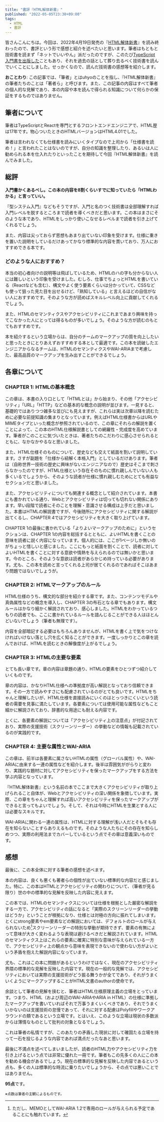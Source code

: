 ```yaml
---
title: "書評『HTML解体新書』"
published: "2022-05-05T23:30+09:00"
tags:
  - HTML
  - 書評
---
```


皆さんこんにちは。今回は、2022年4月19日発売の『[HTML解体新書](https://www.borndigital.co.jp/book/25999.html)』を読み終わったので、書評という形で感想と紹介を述べたいと思います。筆者はもともと技術書を読まず「ネットでいいやん」派だったのですが、このたび[TypeScript入門書を出版した](/entry/2022-04-11/typescript-book/)こともあり、それを過去の話として葬り去るべく技術書を読んでいくことにしました。せっかくなので、読んだ技術書の感想等を紹介します。

**おことわり**: この記事では、「筆者」とはuhyoのことを指し、『HTML解体新書』の筆者たちのことは「著者ら」と呼びます。また、この記事の内容はすべて筆者の個人的な見解であり、本の内容や本を読んで得られる知識について何らかの保証をするものではありません。

## 筆者について

筆者はTypeScriptとReactを専門とするフロントエンドエンジニアで、HTML歴は17年です。物心ついたときのHTMLバージョンはHTML4.01でした。

筆者は言われなくても仕様書を読みにいくタイプなので上司から「仕様書を読め！」と言われたことはないのですが、自分の知識を整理したり、あるいは人に勧められる本を仕入れたりといったことを期待して今回『HTML解体新書』を読んでみました。

## 総評

**入門書かくあるべし。この本の内容を8割くらいすでに知っていたら「HTMLわかる」と言っていい。**

『型システム入門』などもそうですが、入門と名のつく技術書は全部理解すれば入門レベルを脱するところまで読者を導くべきだと思います。この本はまさにそのような本であり、HTMLをしっかり使いこなせるレベルまで読者を引き上げてくれるでしょう。

また、内容は尖っておらず思想もあまり出ていない印象を受けます。仕様に重きを置いた説明をしているだけあってかなり標準的な内容を貫いており、万人におすすめできる本です。

### どのような人におすすめ？

本当の初心者向けの説明等は飛ばしているため、HTMLのハの字も分からない人には難しいという印象を受けました。むしろ、仕事でちょっとHTMLを書いている（Reactなども含む）、構文やよく使う要素くらいは分かっていて、CSSなども使って狙った見た目を出せるけど、「熟知している」と言えるほどの自信がない人におすすめです。そのような方が読めばスキルレベル向上に貢献してくれるでしょう。

また、HTMLのセマンティクスやアクセシビリティにこれまであまり興味を持ってこなかった人にとっては得るものが多いでしょう。そのような方が読むのもとてもおすすめです。

本を紹介するという立場からは、自分のチームのマークアップの質を向上したいと思ったときにとりあえずおすすめする本として最適です。この本を読破したエンジニアからなるチームは、HTMLのセマンティクスやWAI-ARIAまで考慮した、最高品質のマークアップを生み出すことができるでしょう。

## 各章について

### CHAPTER 1: HTMLの基本概念

この章は、本書の入り口として「HTMLとは」から始まり、その他「アクセシビリティ」「URL」「HTTP」などの基本的な概念の説明が並びます。一見すると、基礎的ではありつつ雑多な並びにも見えますが、これらは実は次章以降を読むために必要な前提知識の集まりとなっています。例えばHTML仕様書からはURLやMIMEタイプといった概念が参照されているので、この章にそれらの解説を置くことによって、この本のHTML仕様解説書としての網羅性・完成度を高めています。筆者がこのことに気づいたときは、著者たちのこだわりに感心させられるとともに、なかなかやるなと思いました。

また、HTML仕様そのものについて、歴史なども交えて紙面を割いて説明しています。さすが副題を「仕様から紐解く本格入門」としているだけあります。筆者は（自称世界一技術の歴史に興味がないエンジニアなので）歴史はそこまで刺さらなかったのですが、HTML仕様という存在そのものに慣れ親しんでいない人も多くいるでしょうから、そのような読者が仕様に慣れ親しむためにとても有益なセクションだと思いました。

また、アクセシビリティについても関連する概念として紹介されています。本書にも書かれている通り、Webとアクセシビリティは切っても切れない関係にあります。早い段階で読者にそのことを理解・意識させる構成は上手だと思いました。本書はHTMLの解説書ですが、今後随所にアクセシビリティに関する解説が出てくるし、CHAPTER 4ではアクセシビリティを大きく取り上げています。

CHAPTER 1の最後に書かれている「よりよいマークアップのために」というセクションは、CHAPTER 1の内容を総括するとともに、よいHTMLを書くことの意味を読者に説く内容になっています。個人的には、ここが1ページしか無いのがちょっと惜しいと感じました。ここにもっと紙面を割くことで、読者に対してよいHTMLを書くことに対する意欲や情熱を与えられるのでは無いかと思います。今のところ、そのような意欲は読者があらかじめ持っている必要があります。尤も、この本を読めと言ってくれる上司が居てくれるのであればそこはあまり問題ではないでしょうが。

### CHAPTER 2: HTMLマークアップのルール

HTML仕様のうち、構文的な部分を紹介する章です。また、コンテンツモデルや真偽属性などの概念を導入し、CHAPTER 3の布石となる章でもあります。構文ルールはかなり細かく解説されており、感心しました。HTMLをわかっているつもりの読者でも、ここに書かれているルールを諳んじることができる人はほとんどいないでしょう（筆者も無理です）。

内容を全部暗記する必要はもちろんありませんが、HTMLを書く上で気をつけなければいけない落とし穴を広く知ることができます。一度しっかりとこの章を読んでおけば、HTMLを読むときの解像度が上がるでしょう。

### CHAPTER 3: HTMLの主要な要素

とても長い章です。章の内容は章題の通り、HTMLの要素をひとつずつ紹介していくものです。

章の内容は、かなりHTML仕様への準拠度が高い解説となっており信頼できます。その一方で読みやすさにも配慮されているのがとても良いです。HTMLをちゃんと理解したいが、HTML仕様を直接読みにいくのはとっつきにくいという読者の需要を見事に満たしています。各要素については使用可能な属性などもこと細かに解説されており、辞書的な用途にも耐える内容です。

とくに、各要素の解説については「アクセシビリティ上の注意点」が付記されており、実際の支援技術（スクリーンリーダー）の挙動などの情報も記載されているのが実践的です。

### CHAPTER 4: 主要な属性とWAI-ARIA

この章は、前半は各要素に属さないHTMLの属性（グローバル属性）や、WAI-ARIAに由来する一連の属性などを紹介します。後半は雰囲気ががらりと変わり、実践的な題材に対してアクセシビリティを保ったマークアップをする方法を学ぶ内容となっています。

『HTML解体新書』という名前の本でここまで大きくアクセシビリティが取り上げられること自体が、Webとアクセシビリティの深い関係を象徴しています。実際、この章をちゃんと理解すれば高いアクセシビリティを保ったマークアップができると言ってもよいでしょう。そして、それは今時にHTMLを生業とする人には必要なスキルです。

WAI-ARIAに関わる一連の属性は、HTMLに対する理解が浅い人だとそもそも存在を知らないことすらありえるものです。そのような人たちにその存在を知らしめつつ、実際の利用法までカバーしているという点でその章は意義深いものです。

## 感想

最後に、この本全体に対する筆者の感想を述べます。

本の内容は、良くも悪くも著者らの個性が出ていない標準的な内容だと感じました。特に、この本はHTMLとアクセシビリティの関わりについて、（筆者が見る限り）世の中の標準的な見解を反映した内容に見えます。

この本では、HTMLのセマンティクスについては仕様を根拠とした厳密な解説をする一方で、アクセシビリティの話になると「実際のスクリーンリーダーの挙動はどうか」ということが根拠になり、仕様とは対極の方向に振れてしまいます。とくにstrong要素やem要素などの解説においては、デフォルトのロールが与えられないため[^note_1]スクリーンリーダーの特別な挙動が期待できず、要素の有無によって意味が大きく変わるような表現は避けるべきだと解説されています。HTMLのセマンティクス上はこれらの要素に確実に特別な意味が与えられている一方で、アクセシビリティ上の観点から意味を表現できないので使わない方がよいという矛盾を抱えた解説内容になっています。

尤も、これはこの本に問題があるというわけではなく、現在のアクセシビリティ界隈の標準的な見解を反映した内容です。現在の一般的な見解では、アクセシビリティにおいては実際の支援技術がどう振る舞うかが全てであり、それがうまくいくようにマークアップすることがHTML文書のauthorの使命です。

余談として筆者の見解を挟むと、筆者はHTML仕様原理主義の立場をとっています。つまり、HTML（および周辺のWAI-ARIAやARIA in HTML）の仕様に準拠したマークアップを書いていればそれで万事うまくいくべきであり、それでうまくいかないのは支援技術の怠慢であって、それに対する配慮はPolyfillやワークアラウンドの類であるという立場です。とはいえ、このような立場は現状の多数派からは薄情なものとして批判の対象となるでしょう。

[^note_1]: ただし、MEMOとしてWAI-ARIA 1.2で専用のロールが与えられる予定であることにも触れています。

これは筆者の私情ですが、このあたりの矛盾した現状に対して確固たる立場を持って一石を投じるような内容であれば満点だったなあと思います。

最後に不満点を述べてしまいましたが、読者のHTML力やアクセシビリティ力を引き上げるという点では非常に優れた一冊です。筆者もこの先多くの人にこの本を勧める機会があるでしょう。現在の標準的な見解を反映した内容であるという点も、多くの人は標準的な時流に乗りたいでしょうから、その点では悪いことではありません。

**95点**です。

<p><small>※点数は筆者の主観によるものです。</small></p>
